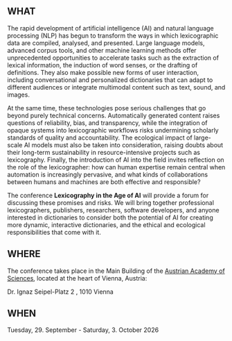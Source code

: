 ## WHAT

The rapid development of artificial intelligence (AI) and natural language processing (NLP) has begun to transform the ways in which lexicographic data are compiled, analysed, and presented. Large language models, advanced corpus tools, and other machine learning methods offer unprecedented opportunities to accelerate tasks such as the extraction of lexical information, the induction of word senses, or the drafting of definitions. They also make possible new forms of user interaction, including conversational and personalized dictionaries that can adapt to different audiences or integrate multimodal content such as text, sound, and images. 

At the same time, these technologies pose serious challenges that go beyond purely technical concerns. Automatically generated content raises questions of reliability, bias, and transparency, while the integration of opaque systems into lexicographic workflows risks undermining scholarly standards of quality and accountability. The ecological impact of large-scale AI models must also be taken into consideration, raising doubts about their long-term sustainability in resource-intensive projects such as lexicography. Finally, the introduction of AI into the field invites reflection on the role of the lexicographer: how can human expertise remain central when automation is increasingly pervasive, and what kinds of collaborations between humans and machines are both effective and responsible? 

The conference **Lexicography in the Age of AI** will provide a forum for discussing these promises and risks. We will bring together professional lexicographers, publishers, researchers, software developers, and anyone interested in dictionaries to consider both the potential of AI for creating more dynamic, interactive dictionaries, and the ethical and ecological responsibilities that come with it. 

## WHERE

The conference takes place in the Main Building of the [Austrian Academy of Sciences](https://www.oeaw.ac.at), located at the heart of Vienna, Austria:

Dr. Ignaz Seipel-Platz 2 , 1010 Vienna

## WHEN

Tuesday, 29. September - Saturday, 3. October 2026
